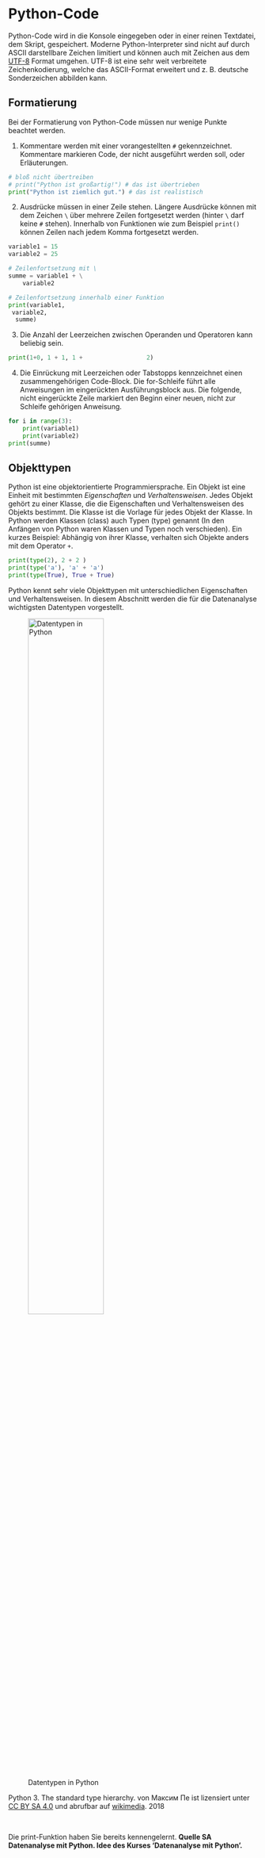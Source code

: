 # Python-Code
Python-Code wird in die Konsole eingegeben oder in einer reinen Textdatei, dem Skript, gespeichert. Moderne Python-Interpreter sind nicht auf durch ASCII darstellbare Zeichen limitiert und können auch mit Zeichen aus dem [UTF-8](https://de.wikipedia.org/wiki/UTF-8) Format umgehen. UTF-8 ist eine sehr weit verbreitete Zeichenkodierung, welche das ASCII-Format erweitert und z. B. deutsche Sonderzeichen abbilden kann.

## Formatierung
Bei der Formatierung von Python-Code müssen nur wenige Punkte beachtet werden.

1. Kommentare werden mit einer vorangestellten `#` gekennzeichnet. Kommentare markieren Code, der nicht ausgeführt werden soll, oder Erläuterungen.

```python
# bloß nicht übertreiben
# print("Python ist großartig!") # das ist übertrieben
print("Python ist ziemlich gut.") # das ist realistisch
```

2. Ausdrücke müssen in einer Zeile stehen. Längere Ausdrücke können mit dem Zeichen `\` über mehrere Zeilen fortgesetzt werden (hinter `\` darf keine `#` stehen). Innerhalb von Funktionen wie zum Beispiel `print()` können Zeilen nach jedem Komma fortgesetzt werden.

``` python
variable1 = 15
variable2 = 25

# Zeilenfortsetzung mit \
summe = variable1 + \
    variable2

# Zeilenfortsetzung innerhalb einer Funktion
print(variable1,
 variable2,
  summe)
```

3. Die Anzahl der Leerzeichen zwischen Operanden und Operatoren kann beliebig sein.

``` python
print(1+0, 1 + 1, 1 +                  2)
```

4. Die Einrückung mit Leerzeichen oder Tabstopps kennzeichnet einen zusammengehörigen Code-Block. Die for-Schleife führt alle Anweisungen im eingerückten Ausführungsblock aus. Die folgende, nicht eingerückte Zeile markiert den Beginn einer neuen, nicht zur Schleife gehörigen Anweisung.

```python
for i in range(3):
    print(variable1)
    print(variable2)
print(summe)
```

## Objekttypen
Python ist eine objektorientierte Programmiersprache. Ein Objekt ist eine Einheit mit bestimmten *Eigenschaften* und *Verhaltensweisen*. Jedes Objekt gehört zu einer Klasse, die die Eigenschaften und Verhaltensweisen des Objekts bestimmt. Die Klasse ist die Vorlage für jedes Objekt der Klasse. In Python werden Klassen (class) auch Typen (type) genannt (In den Anfängen von Python waren Klassen und Typen noch verschieden). Ein kurzes Beispiel: Abhängig von ihrer Klasse, verhalten sich Objekte anders mit dem Operator `+`.

```python
print(type(2), 2 + 2 )
print(type('a'), 'a' + 'a')
print(type(True), True + True)
```

Python kennt sehr viele Objekttypen mit unterschiedlichen Eigenschaften und Verhaltensweisen. In diesem Abschnitt werden die für die Datenanalyse wichtigsten Datentypen vorgestellt.

::: {.border}
![Datentypen in Python](skript/00-bilder/python3-standard-type-hierarchy.png){width="60%" fig-alt="Dargestellt ist eine Kategorisierung der Standardtypen in Python. Die Kategorisierung ist nicht vollständig deckungsgleich zu den in der Dokumentation genannten Kategorien von Datentypen. Der Typ None für Nullwerte hat keine weitere Unterteilung. Die Kategorie Numbers unterteilt sich in Zahlenwerte (Ganzzahlen, boolsche Wahrheitswerte), reele Zahlen (floats) und komplexe Zahlen. Die Kategorie Sequences unterteilt sich in Unveränderliche (Strings, Tuple, Bytes) und Veränderliche (Listen, Byte Arrays). Die Kategorie Set Types unterteilt sich in Sets (Mengen) und Frozen Sets. Die Kategorie Mappings enthält Dictionaries (Wörterbücher). Die Kategorie Callable umfasst Funktionen, Methoden und Klassen. Außerdem gibt es die Kategorie Module."}

Python 3. The standard type hierarchy. von Максим Пе ist lizensiert unter [CC BY SA 4.0](https://creativecommons.org/licenses/by-sa/4.0/deed.de) und abrufbar auf [wikimedia](https://commons.wikimedia.org/wiki/File:Python_3._The_standard_type_hierarchy.png). 2018
:::

&nbsp;

Die print-Funktion haben Sie bereits kennengelernt. 
**Quelle SA Datenanalyse mit Python. Idee des Kurses 'Datenanalyse mit Python'.**